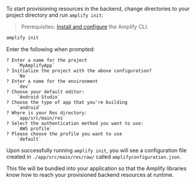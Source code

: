To start provisioning resources in the backend, change directories to your project directory and run `amplify init`:

> Prerequisites: [Install and configure](/gen1/[platform]/start/project-setup/prerequisites/#install-and-configure-the-amplify-cli) the Amplify CLI.

```bash
amplify init
```

Enter the following when prompted:

```console
? Enter a name for the project
    `MyAmplifyApp`
? Initialize the project with the above configuration?
    `No`
? Enter a name for the environment
    `dev`
? Choose your default editor:
    `Android Studio`
? Choose the type of app that you're building
    `android`
? Where is your Res directory:
    `app/src/main/res`
? Select the authentication method you want to use:
    `AWS profile`
? Please choose the profile you want to use
    `default`
```

Upon successfully running `amplify init`, you will see a configuration file created in `./app/src/main/res/raw/` called `amplifyconfiguration.json`.

This file will be bundled into your application so that the Amplify libraries know how to reach your provisioned backend resources at runtime.
